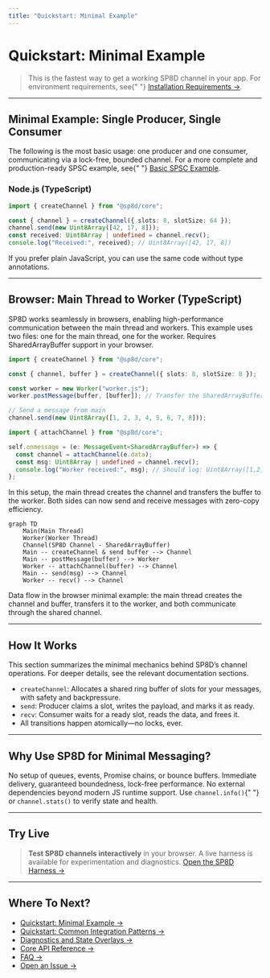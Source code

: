 ```yaml
---
title: "Quickstart: Minimal Example"
---
```



# Quickstart: Minimal Example

> This is the fastest way to get a working SP8D channel in your app. For environment requirements, see{" "}
> [Installation Requirements →](/quickstart/installation#requirements).

---

## Minimal Example: Single Producer, Single Consumer

<Callout type="info" title="About This Example">
  The following is the most basic usage: one producer and one consumer,
  communicating via a lock-free, bounded channel. For a more complete and
  production-ready SPSC example, see{" "}
  <a href="/examples/basic-spsc">Basic SPSC Example</a>.
</Callout>

### Node.js (TypeScript)

```ts copy showLineNumbers filename="minimal-example.ts"
import { createChannel } from "@sp8d/core";

const { channel } = createChannel({ slots: 8, slotSize: 64 });
channel.send(new Uint8Array([42, 17, 8]));
const received: Uint8Array | undefined = channel.recv();
console.log("Received:", received); // Uint8Array([42, 17, 8])
```

<Callout type="tip" title="JavaScript Users">
  If you prefer plain JavaScript, you can use the same code without type
  annotations.
</Callout>

---

## Browser: Main Thread to Worker (TypeScript)

<Callout type="info" title="Browser Requirements">
  SP8D works seamlessly in browsers, enabling high-performance communication
  between the main thread and workers. This example uses two files: one for the
  main thread, one for the worker. Requires SharedArrayBuffer support in your
  browser.
</Callout>

```ts copy showLineNumbers filename="main.ts"
import { createChannel } from "@sp8d/core";

const { channel, buffer } = createChannel({ slots: 8, slotSize: 8 });

const worker = new Worker("worker.js");
worker.postMessage(buffer, [buffer]); // Transfer the SharedArrayBuffer

// Send a message from main
channel.send(new Uint8Array([1, 2, 3, 4, 5, 6, 7, 8]));
```

```ts copy showLineNumbers filename="worker.ts"
import { attachChannel } from "@sp8d/core";

self.onmessage = (e: MessageEvent<SharedArrayBuffer>) => {
  const channel = attachChannel(e.data);
  const msg: Uint8Array | undefined = channel.recv();
  console.log("Worker received:", msg); // Should log: Uint8Array([1,2,3,4,5,6,7,8])
};
```

<Callout type="info" title="How It Works">
  In this setup, the main thread creates the channel and transfers the buffer to
  the worker. Both sides can now send and receive messages with zero-copy
  efficiency.
</Callout>

```mermaid
graph TD
    Main(Main Thread)
    Worker(Worker Thread)
    Channel(SP8D Channel - SharedArrayBuffer)
    Main -- createChannel & send buffer --> Channel
    Main -- postMessage(buffer) --> Worker
    Worker -- attachChannel(buffer) --> Channel
    Main -- send(msg) --> Channel
    Worker -- recv() --> Channel
```

<Callout type="info" title="Data Flow">
  Data flow in the browser minimal example: the main thread creates the channel
  and buffer, transfers it to the worker, and both communicate through the
  shared channel.
</Callout>

---

## How It Works

<Callout type="info" title="Channel Mechanics">
  This section summarizes the minimal mechanics behind SP8D’s channel
  operations. For deeper details, see the relevant documentation sections.
</Callout>

- `createChannel`: Allocates a shared ring buffer of slots for your messages, with safety and backpressure.
- `send`: Producer claims a slot, writes the payload, and marks it as ready.
- `recv`: Consumer waits for a ready slot, reads the data, and frees it.
- All transitions happen atomically—no locks, ever.

---

## Why Use SP8D for Minimal Messaging?

<Callout type="success" title="Why SP8D?">
  No setup of queues, events, Promise chains, or bounce buffers. Immediate
  delivery, guaranteed boundedness, lock-free performance. No external
  dependencies beyond modern JS runtime support. Use <code>channel.info()</code>{" "}
  or <code>channel.stats()</code> to verify state and health.
</Callout>

---

## Try Live

> **Test SP8D channels interactively** in your browser. A live harness is available for experimentation and diagnostics. [Open the SP8D Harness →](https://harness.sp8d.com/)

---

## Where To Next?

- [Quickstart: Minimal Example →](/quickstart/minimal-example)
- [Quickstart: Common Integration Patterns →](/quickstart/common-recipes)
- [Diagnostics and State Overlays →](/guides-and-howtos/faqs)
- [Core API Reference →](/api-reference/channel-api)
- [FAQ →](/guides-and-howtos/faqs)
- [Open an Issue →](https://github.com/SP8D/sp8d/issues)
